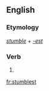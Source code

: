 ==English==

===Etymology===
''[[stumble]]'' + ''[[-est]]''

===Verb===
{{head|en}}

# {{en-archaic second-person singular of|stumble|lang=en}}

[[fr:stumblest]]